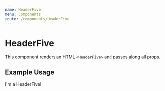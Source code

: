 ```yaml
---
name: HeaderFive
menu: Components
route: /components/HeaderFive
---
```



# HeaderFive

This component renders an HTML `<HeaderFive>` and passes along all props.

<Props of={HeaderFive} />

## Example Usage

<Playground>
	<HeaderFive>I'm a HeaderFive!</HeaderFive>
</Playground>
